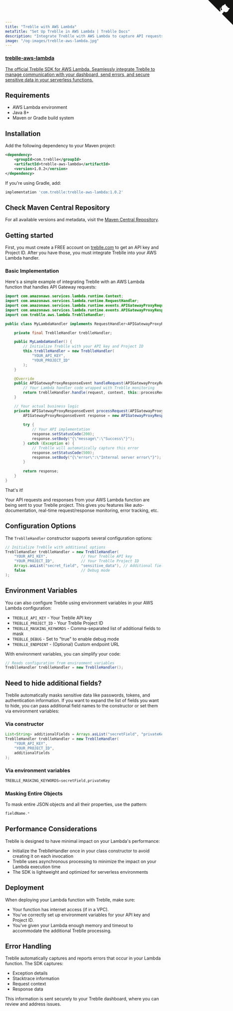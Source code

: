 ```yaml
---
title: "Treblle with AWS Lambda"
metaTitle: "Set Up Treblle in AWS Lambda | Treblle Docs"
description: "Integrate Treblle with AWS Lambda to capture API requests, track errors, and improve visibility"
image: "/og-images/treblle-aws-lambda.jpg"
---
```


<div class="max-w-full mx-auto shadow-lg rounded-lg overflow-hidden">
  <a href="https://central.sonatype.com/artifact/com.treblle/treblle-aws-lambda/1.0.2/overview" title="View source on Maven Central Repository" aria-label="View source on Maven Central Repository" class="relative no-underline">
    <div>
      <svg width="80" height="80" viewBox="0 0 250 250" style="fill:#151513; color:#fff; position: absolute; top: 0; border: 0; right: 0;" aria-hidden="true">
        <path d="M0,0 L115,115 L130,115 L142,142 L250,250 L250,0 Z"></path>
        <path d="M128.3,109.0 C113.8,99.7 119.0,89.6 119.0,89.6 C122.0,82.7 120.5,78.6 120.5,78.6 C119.2,72.0 123.4,76.3 123.4,76.3 C127.3,80.9 125.5,87.3 125.5,87.3 C122.9,97.6 130.6,101.9 134.4,103.2" fill="currentColor" style="transform-origin: 130px 106px;" class="octo-arm"></path>
        <path d="M115.0,115.0 C114.9,115.1 118.7,116.5 119.8,115.4 L133.7,101.6 C136.9,99.2 139.9,98.4 142.2,98.6 C133.8,88.0 127.5,74.4 143.8,58.0 C148.5,53.4 154.0,51.2 159.7,51.0 C160.3,49.4 163.2,43.6 171.4,40.1 C171.4,40.1 176.1,42.5 178.8,56.2 C183.1,58.6 187.2,61.8 190.9,65.4 C194.5,69.0 197.7,73.2 200.1,77.6 C213.8,80.2 216.3,84.9 216.3,84.9 C212.7,93.1 206.9,96.0 205.4,96.6 C205.1,102.4 203.0,107.8 198.3,112.5 C181.9,128.9 168.3,122.5 157.7,114.1 C157.9,116.9 156.7,120.9 152.7,124.9 L141.0,136.5 C139.8,137.7 141.6,141.9 141.8,141.8 Z" fill="currentColor" class="octo-body"></path>
      </svg>
    </div>
    <div class="grid grid-cols-4 gap-4 px-2 py-2">
      <div class="col-span-4">
      	<h3 class="text-xl font-semibold">treblle-aws-lambda</h3>
      	<p class="text-sm font-medium">
          The official Treblle SDK for AWS Lambda. Seamlessly integrate Treblle to manage communication with your dashboard, send errors, and secure sensitive data in your serverless functions.
        </p>
      </div>
    </div>
  </a>
</div>

## Requirements

- AWS Lambda environment
- Java 8+
- Maven or Gradle build system

## Installation

Add the following dependency to your Maven project:

```xml
<dependency>
    <groupId>com.treblle</groupId>
    <artifactId>treblle-aws-lambda</artifactId>
    <version>1.0.2</version>
</dependency>
```

If you're using Gradle, add:

```gradle
implementation 'com.treblle:treblle-aws-lambda:1.0.2'
```

## Check Maven Central Repository

For all available versions and metadata, visit the [Maven Central Repository](https://central.sonatype.com/artifact/com.treblle/treblle-aws-lambda/1.0.2/overview).

## Getting started

First, you must create a FREE account on [treblle.com](treble.com) to get an API key and Project ID. After you have those, you must integrate Treblle into your AWS Lambda handler.

### Basic Implementation

Here's a simple example of integrating Treblle with an AWS Lambda function that handles API Gateway requests:

```java
import com.amazonaws.services.lambda.runtime.Context;
import com.amazonaws.services.lambda.runtime.RequestHandler;
import com.amazonaws.services.lambda.runtime.events.APIGatewayProxyRequestEvent;
import com.amazonaws.services.lambda.runtime.events.APIGatewayProxyResponseEvent;
import com.treblle.aws.lambda.TreblleHandler;

public class MyLambdaHandler implements RequestHandler<APIGatewayProxyRequestEvent, APIGatewayProxyResponseEvent> {

    private final TreblleHandler treblleHandler;

    public MyLambdaHandler() {
        // Initialize Treblle with your API key and Project ID
        this.treblleHandler = new TreblleHandler(
            "YOUR_API_KEY", 
            "YOUR_PROJECT_ID"
        );
    }

    @Override
    public APIGatewayProxyResponseEvent handleRequest(APIGatewayProxyRequestEvent request, Context context) {
        // Your Lambda handler code wrapped with Treblle monitoring
        return treblleHandler.handle(request, context, this::processRequest);
    }

    // Your actual business logic
    private APIGatewayProxyResponseEvent processRequest(APIGatewayProxyRequestEvent request, Context context) {
        APIGatewayProxyResponseEvent response = new APIGatewayProxyResponseEvent();
        
        try {
            // Your API implementation
            response.setStatusCode(200);
            response.setBody("{\"message\":\"Success\"}");
        } catch (Exception e) {
            // Treblle will automatically capture this error
            response.setStatusCode(500);
            response.setBody("{\"error\":\"Internal server error\"}");
        }
        
        return response;
    }
}
```

That's it! 

Your API requests and responses from your AWS Lambda function are being sent to your Treblle project. This gives you features like auto-documentation, real-time request/response monitoring, error tracking, etc.

## Configuration Options

The `TreblleHandler` constructor supports several configuration options:

```java
// Initialize Treblle with additional options
TreblleHandler treblleHandler = new TreblleHandler(
    "YOUR_API_KEY",               // Your Treblle API key
    "YOUR_PROJECT_ID",            // Your Treblle Project ID
    Arrays.asList("secret_field", "sensitive_data"), // Additional fields to mask
    false                         // Debug mode
);
```

## Environment Variables

You can also configure Treblle using environment variables in your AWS Lambda configuration:

- `TREBLLE_API_KEY` - Your Treblle API key
- `TREBLLE_PROJECT_ID` - Your Treblle Project ID
- `TREBLLE_MASKING_KEYWORDS` - Comma-separated list of additional fields to mask
- `TREBLLE_DEBUG` - Set to "true" to enable debug mode
- `TREBLLE_ENDPOINT` - (Optional) Custom endpoint URL

With environment variables, you can simplify your code:

```java
// Reads configuration from environment variables
TreblleHandler treblleHandler = new TreblleHandler();
```

## Need to hide additional fields?

Treblle automatically masks sensitive data like passwords, tokens, and authentication information. If you want to expand the list of fields you want to hide, you can pass additional field names to the constructor or set them via environment variables:

### Via constructor

```java
List<String> additionalFields = Arrays.asList("secretField", "privateKey");
TreblleHandler treblleHandler = new TreblleHandler(
    "YOUR_API_KEY", 
    "YOUR_PROJECT_ID",
    additionalFields
);
```

### Via environment variables

```java
TREBLLE_MASKING_KEYWORDS=secretField,privateKey
```

### Masking Entire Objects

To mask entire JSON objects and all their properties, use the pattern:

```java
fieldName.*
```

## Performance Considerations

Treblle is designed to have minimal impact on your Lambda's performance:

- Initialize the TreblleHandler once in your class constructor to avoid creating it on each invocation
- Treblle uses asynchronous processing to minimize the impact on your Lambda execution time
- The SDK is lightweight and optimized for serverless environments

## Deployment

When deploying your Lambda function with Treblle, make sure:

- Your function has internet access (if in a VPC).
- You've correctly set up environment variables for your API key and Project ID.
- You've given your Lambda enough memory and timeout to accommodate the additional Treblle processing.

## Error Handling

Treblle automatically captures and reports errors that occur in your Lambda function. The SDK captures:

- Exception details
- Stacktrace information
- Request context
- Response data

This information is sent securely to your Treblle dashboard, where you can review and address issues.
